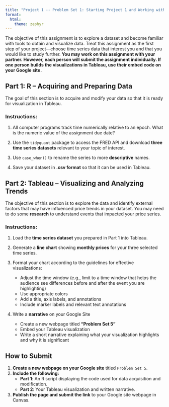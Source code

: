 ```yaml
---
title: "Project 1 -- Problem Set 1: Starting Project 1 and Working with Time Series Data"
format: 
  html:
    theme: zephyr
---
```


The objective of this assignment is to explore a dataset and become familiar with tools to obtain and visualize data. Treat this assignment as the first step of your project—choose time series data that interest you and that you would like to study further. **You may work on this assignment with your partner. However, each person will submit the assignment individually. If one person builds the visualizations in Tableau, use their embed code on your Google site.**

## Part 1: R – Acquiring and Preparing Data

The goal of this section is to acquire and modify your data so that it is ready for visualization in Tableau.

### **Instructions:**

1. All computer programs track time numerically relative to an epoch. What is the numeric value of the assignment due date?

2. Use the `tidyquant` package to access the FRED API and download **three time series datasets** relevant to your topic of interest.

3. Use `case_when()` to rename the series to more **descriptive** names.

4. Save your dataset in **.csv format** so that it can be used in Tableau.

## Part 2: Tableau – Visualizing and Analyzing Trends

The objective of this section is to explore the data and identify external factors that may have influenced price trends in your dataset. You may need to do some **research** to understand events that impacted your price series.

### **Instructions:**

1. Load the **time series dataset** you prepared in Part 1 into Tableau.

2. Generate a **line chart** showing **monthly prices** for your three selected time series.

3. Format your chart according to the guidelines for effective visualizations:
     - Adjust the time window (e.g., limit to a time window that helps the audience see differences before and after the event you are highlighting)
     - Use appropriate colors
     - Add a title, axis labels, and annotations
     - Include marker labels and relevant text annotations

4. Write a **narrative** on your Google Site  
   - Create a new webpage titled **“Problem Set 5”**
   - Embed your Tableau visualization
   - Write a short narrative explaining what your visualization highlights and why it is significant
   
## How to Submit

1. **Create a new webpage on your Google site** titled `Problem Set 5`.
2. **Include the following:**
   - **Part 1**: An R script displaying the code used for data acquisition and modification.
   - **Part 2**: Your Tableau visualization and written narrative.
3. **Publish the page and submit the link** to your Google site webpage in Canvas.